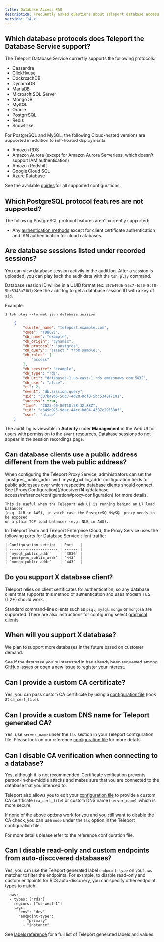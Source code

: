 ```yaml
---
title: Database Access FAQ
description: Frequently asked questions about Teleport database access.
version: '14.x'
---
```


## Which database protocols does Teleport the Database Service support?

The Teleport Database Service currently supports the following protocols:

- Cassandra
- ClickHouse
- CockroachDB
- DynamoDB
- MariaDB
- Microsoft SQL Server
- MongoDB
- MySQL
- Oracle
- PostgreSQL
- Redis
- Snowflake

For PostgreSQL and MySQL, the following Cloud-hosted versions are supported in addition to self-hosted deployments:

- Amazon RDS
- Amazon Aurora (except for Amazon Aurora Serverless, which doesn't support IAM authentication)
- Amazon Redshift
- Google Cloud SQL
- Azure Database

See the available [guides](/docs/ver/14.x/database-access/guides) for all supported configurations.

## Which PostgreSQL protocol features are not supported?

The following PostgreSQL protocol features aren't currently supported:

- Any [authentication methods](https://www.postgresql.org/docs/current/auth-methods.html)
  except for client certificate authentication and IAM authentication for cloud
  databases.

## Are database sessions listed under recorded sessions?

You can view database session activity in the audit log.
After a session is uploaded, you can play back the audit data
with the `tsh play` command.

Database session ID will be in a UUID format (ex: `307b49d6-56c7-4d20-8cf0-5bc5348a7101`)
See the audit log to get a database session ID with a key of `sid`.

Example:

```code
$ tsh play --format json database.session
```

```json
    {
        "cluster_name": "teleport.example.com",
        "code": "TDB02I",
        "db_name": "example",
        "db_origin": "dynamic",
        "db_protocol": "postgres",
        "db_query": "select * from sample;",
        "db_roles": [
            "access"
        ],
        "db_service": "example",
        "db_type": "rds",
        "db_uri": "databases-1.us-east-1.rds.amazonaws.com:5432",
        "db_user": "alice",
        "ei": 2,
        "event": "db.session.query",
        "sid": "307b49d6-56c7-4d20-8cf0-5bc5348a7101",
        "success": true,
        "time": "2023-10-06T10:58:32.88Z",
        "uid": "a649d925-9dac-44cc-bd04-4387c295580f",
        "user": "alice"
    }
```

The audit log is viewable in **Activity** under **Management** in the Web UI for users
with permission to the `event` resources. Database sessions do not appear
in the session recordings page.

## Can database clients use a public address different from the web public address?

<Tabs>
  <Tab title="Self-Hosted">
    When configuring the Teleport Proxy Service, administrators can set the
    `postgres_public_addr` and `mysql_public_addr` configuration fields to public
    addresses over which respective database clients should connect. See
    [Proxy Configuration](/docs/ver/14.x/database-access/reference/configuration#proxy-configuration) for
    more details.

    This is useful when the Teleport Web UI is running behind an L7 load balancer
    (e.g. ALB in AWS), in which case the PostgreSQL/MySQL proxy needs to be exposed
    on a plain TCP load balancer (e.g. NLB in AWS).
  </Tab>

  <Tab title="Cloud-Hosted">
    In Teleport Team and Teleport Enterprise Cloud, the Proxy Service uses the
    following ports for Database Service client traffic:

    | Configuration setting  | Port   |
    | ---------------------- | ------ |
    | `mysql_public_addr`    | `3036` |
    | `postgres_public_addr` | `443`  |
    | `mongo_public_addr`    | `443`  |
  </Tab>
</Tabs>

## Do you support X database client?

Teleport relies on client certificates for authentication, so any database
client that supports this method of authentication and uses modern TLS (1.2+)
should work.

Standard command-line clients such as `psql`, `mysql`, `mongo` or `mongosh` are
supported. There are also instructions for configuring select
[graphical clients](/docs/ver/14.x/connect-your-client/gui-clients).

## When will you support X database?

We plan to support more databases in the future based on customer demand.

See if the database you're interested in has already been requested among
[GitHub issues](https://github.com/gravitational/teleport/labels/database-access)
or open a [new issue](https://github.com/gravitational/teleport/issues/new/choose)
to register your interest.

## Can I provide a custom CA certificate?

Yes, you can pass custom CA certificate by using a
[configuration file](/docs/ver/14.x/database-access/reference/configuration#database-service-configuration)
(look at `ca_cert_file`).

## Can I provide a custom DNS name for Teleport generated CA?

Yes, use `server_name` under the `tls` section in your Teleport configuration
file. Please look on our reference
[configuration file](/docs/ver/14.x/database-access/reference/configuration#database-service-configuration)
for more details.

## Can I disable CA verification when connecting to a database?

Yes, although it is not recommended. Certificate verification prevents
person-in-the-middle attacks and makes sure that you
are connected to the database that you intended to.

Teleport also allows you to edit your
[configuration file](/docs/ver/14.x/database-access/reference/configuration#database-service-configuration)
to provide a custom CA certificate (`ca_cert_file`) or custom DNS name
(`server_name`), which is more secure.

If none of the above options work for you and you still want to disable the CA
check, you can use `mode` under the `tls` option in the Teleport configuration file.

For more details please refer to the reference
[configuration file](/docs/ver/14.x/database-access/reference/configuration#database-service-configuration).

## Can I disable read-only and custom endpoints from auto-discovered databases?

Yes, you can use the Teleport generated label `endpoint-type` on your `aws`
matcher to filter the endpoints. For example, to disable read-only and custom
endpoints for RDS auto-discovery, you can specify other endpoint types to
match:

```
  aws:
  - types: ["rds"]
    regions: ["us-west-1"]
    tags:
      "env": "dev"
      "endpoint-type":
        - "primary"
        - "instance"
```

See [labels reference](/docs/ver/14.x/database-access/reference/labels) for a full list of Teleport
generated labels and values.
